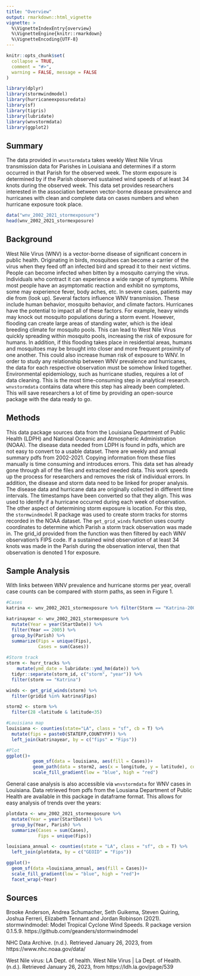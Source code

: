 ```yaml
---
title: "Overview"
output: rmarkdown::html_vignette
vignette: >
  %\VignetteIndexEntry{overview}
  %\VignetteEngine{knitr::rmarkdown}
  %\VignetteEncoding{UTF-8}
---
```


```r
knitr::opts_chunk$set(
  collapse = TRUE,
  comment = "#>",
  warning = FALSE, message = FALSE
)
```


```r
library(dplyr)
library(stormwindmodel)
library(hurricaneexposuredata)
library(sf)
library(tigris)
library(lubridate)
library(wnvstormdata)
library(ggplot2)
```


## Summary

  The data provided in `wnvstormdata` takes weekly West Nile Virus transmission data for Parishes in Louisiana and determines if a storm occurred in that Parish for the observed week. The storm exposure is determined by if the Parish observed sustained wind speeds of at least 34 knots during the observed week. This data set provides researchers interested in the association between vector-borne disease prevalence and hurricanes with clean and complete data on cases numbers and when hurricane exposure took place.
```r
data("wnv_2002_2021_stormexposure")
head(wnv_2002_2021_stormexposure)
```

## Background

  West Nile Virus (WNV) is a vector-borne disease of significant concern in public health. Originating in birds, mosquitoes can become a carrier of the virus when they feed off an infected bird and spread it to their next victims. People can become infected when bitten by a mosquito carrying the virus. Individuals who contract it can experience a wide range of symptoms. While most people have an asymptomatic reaction and exhibit no symptoms, some may experience fever, body aches, etc. In severe cases, patients may die from (look up). 
  Several factors influence WNV transmission. These include human behavior, mosquito behavior, and climate factors. Hurricanes have the potential to impact all of these factors. For example, heavy winds may knock out mosquito populations during a storm event. However, flooding can create large areas of standing water, which is the ideal breeding climate for mosquito pools. This can lead to West Nile Virus quickly spreading within mosquito pools, increasing the risk of exposure for humans. In addition, if this flooding takes place in residential areas, humans and mosquitoes may be brought into closer and more frequent proximity of one another. This could also increase human risk of exposure to WNV. In order to study any relationship between WNV prevalence and hurricanes, the data for each respective observation must be somehow linked together.
  Environmental epidemiology, such as hurricane studies, requires a lot of data cleaning. This is the most time-consuming step in analytical research. `wnvstormdata` contains data where this step has already been completed. This will save researchers a lot of time by providing an open-source package with the data ready to go.  

## Methods
  
  This data package sources data from the Louisiana Department of Public Health (LDPH) and National Oceanic and Atmospheric Administration (NOAA). The disease data needed from LDPH is found in pdfs, which are not easy to convert to a usable dataset. There are weekly and annual summary pdfs from 2002-2021. Copying information from these files manually is time consuming and introduces errors. This data set has already gone through all of the files and extracted needed data. This work speeds up the process for researchers and removes the risk of individual errors. 
  In addition, the disease and storm data need to be linked for proper analysis. The disease data and hurricane data are originally collected in different time intervals. The timestamps have been converted so that they align. This was used to identify if a hurricane occurred during each week of observation. The other aspect of determining storm exposure is location. For this step, the `stormwindmodel` R package was used to create storm tracks for storms recorded in the NOAA dataset. The `get_grid_winds` function uses county coordinates to determine which Parish a storm track observation was made in. The grid_id provided from the function was then filtered by each WNV observation's FIPS code. If a sustained wind observation of at least 34 knots was made in the Parish during the observation interval, then that observation is denoted 1 for exposure.

## Sample Analysis
With links between WNV prevalence and hurricane storms per year, overall case counts can be compared with storm paths, as seen in Figure 1.
```r


#Cases
katrina <- wnv_2002_2021_stormexposure %>% filter(Storm == "Katrina-2005")

katrinayear <- wnv_2002_2021_stormexposure %>% 
  mutate(Year = year(StartDate)) %>% 
  filter(Year == 2005) %>% 
  group_by(Parish) %>% 
  summarize(Fips = unique(Fips),
            Cases = sum(Cases))
  
#Storm track
storm <- hurr_tracks %>% 
    mutate(ymd_date = lubridate::ymd_hm(date)) %>% 
  tidyr::separate(storm_id, c("storm", "year")) %>% 
  filter(storm == "Katrina")

winds <- get_grid_winds(storm) %>% 
  filter(gridid %in% katrina$Fips) 

storm2 <- storm %>% 
  filter(28 <latitude & latitude<35)

#Louisiana map
louisiana <- counties(state="LA", class = "sf", cb = T) %>% 
  mutate(fips = paste0(STATEFP,COUNTYFP)) %>% 
  left_join(katrinayear, by = c("fips" = "Fips"))

#Plot
ggplot()+
          geom_sf(data = louisiana, aes(fill = Cases))+
          geom_path(data = storm2, aes(x = longitude, y = latitude), color = "Red")+
          scale_fill_gradient(low = "blue", high = "red")

```

General case analysis is also accessible via `wnvstormdata` for WNV cases in Louisiana. Data retrieved from pdfs from the Lousiana Department of Public Health are available in this package in dataframe format. This allows for easy analysis of trends over the years:
```r
plotdata <- wnv_2002_2021_stormexposure %>% 
  mutate(Year = year(StartDate)) %>% 
  group_by(Year, Parish) %>% 
  summarize(Cases = sum(Cases), 
            Fips = unique(Fips))

louisiana_annual <- counties(state = "LA", class = "sf", cb = T) %>% 
  left_join(plotdata, by = c("GEOID" = "Fips"))

ggplot()+
  geom_sf(data =louisiana_annual, aes(fill = Cases))+
  scale_fill_gradient(low = "blue", high = "red")+
  facet_wrap(~Year)

```

## Sources
Brooke Anderson, Andrea Schumacher, Seth Guikema, Steven Quiring, Joshua
  Ferreri, Elizabeth Tennant and Jordan Robinson (2021). stormwindmodel:
  Model Tropical Cyclone Wind Speeds. R package version 0.1.5.9.
  https://github.com/geanders/stormwindmodel

NHC Data Archive. (n.d.). Retrieved January 26, 2023, from https://www.nhc.noaa.gov/data/ 

West Nile virus: LA Dept. of health. West Nile Virus | La Dept. of Health. (n.d.). Retrieved January 26,
  2023, from https://ldh.la.gov/page/539 



